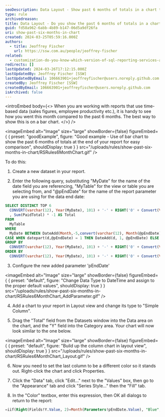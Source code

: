 ```yaml
---
seoDescription: Data Layout - Show past 6 months of totals in a chart to facilitate easy comparison.
type: rule
archivedreason:
title: Data Layout - Do you show the past 6 months of totals in a chart?
guid: fd58a962-6abb-4b89-b147-06d5a9df26fa
uri: show-past-six-months-in-chart
created: 2024-03-25T05:59:16.000Z
authors:
  - title: Jeoffrey Fischer
    url: https://ssw.com.au/people/jeoffrey-fischer
related:
  - customization-do-you-know-which-version-of-sql-reporting-services-and-visual-studio-you-are-using
redirects: []
lastUpdated: 2024-03-26T17:12:15.000Z
lastUpdatedBy: Jeoffrey Fischer [SSW]
lastUpdatedByEmail: 106663901+jeoffreyfischer@users.noreply.github.com
createdBy: Jeoffrey Fischer [SSW]
createdByEmail: 106663901+jeoffreyfischer@users.noreply.github.com
isArchived: false
---
```


<introEmbed
  body={<>
When you are working with reports that use time-based data (sales figures, employee productivity etc.), it is handy to see how you went this month compared to the past 6 months. The best way to show this is on a bar chart.
  </>}
/>

<imageEmbed
  alt="Image"
  size="large"
  showBorder={false}
  figureEmbed={ {
    preset: "goodExample",
    figure: "Good example - Use of bar chart to show the past 6 months of totals at the end of your report for easy comparison",
    shouldDisplay: true
  } }
  src="/uploads/rules/show-past-six-months-in-chart/RSRules6MonthChart.gif"
/>


To do this:

1. Create a new dataset in your report.

2. Enter the following query, substituting "MyDate" for the name of the date field you are referencing, "MyTable" for the view or table you are selecting from, and "@pEndDate" for the name of the report parameter you are using for the data end date:

```sql
SELECT DISTINCT TOP 6
  CONVERT(varchar(12), Year(MyDate), 101) + '-' + RIGHT('0' + Convert(Varchar(2), MyDate, 101), 2) AS Y
  , Sum(PaidTotal) * -1 AS Total
FROM
  MyTable
WHERE
  MyDate BETWEEN DateAdd(Month,-5,convert(varchar(12), Month(@pEndDate)) + '/1/' + convert(varchar(12), Year(@pEndDate))) AND
CASE WHEN datepart(d,@pEndDate) = 1 THEN DateAdd(d, 1, @pEndDate) ELSE @pEndDate END
GROUP BY
  CONVERT(varchar(12), Year(MyDate), 101) + '-' + RIGHT('0' + Convert(Varchar(2), MyDate, 101), 2)
ORDER BY
  CONVERT(varchar(12), Year(MyDate), 101) + '-' + RIGHT('0' + Convert(Varchar(2), MyDate, 101), 2)
```

3. Configure the new added parameter 'pEndDate'


<imageEmbed
  alt="Image"
  size="large"
  showBorder={false}
  figureEmbed={ {
    preset: "default",
    figure: "Change Data Type to DateTime and assign to the proper default values",
    shouldDisplay: true
  } }
  src="/uploads/rules/show-past-six-months-in-chart/RSRules6MonthChart_AddParameter.gif"
/>


4. Add a chart to your report in Layout view and change its type to "Simple Column".

5. Drag the "Total" field from the Datasets window into the Data area on the chart, and the "Y" field into the Category area. Your chart will now look similar to the one below.


<imageEmbed
  alt="Image"
  size="large"
  showBorder={false}
  figureEmbed={ {
    preset: "default",
    figure: "Build up the column chart in layout view",
    shouldDisplay: true
  } }
  src="/uploads/rules/show-past-six-months-in-chart/RSRules6MonthChart_Layout.gif"
/>


6. Now you need to set the last column to be a different color so it stands out. Right-click the chart and click Properties.

7. Click the "Data" tab, click "Edit..." next to the "Values" box, then go to the "Appearance" tab and click "Series Style..." then the "Fill" tab.

8. In the "Color" textbox, enter this expression, then OK all dialogs to return to the report:

```sql
=iif(Right(Fields!Y.Value, 2)=Month(Parameters!pEndDate.Value), "Blue", "Green")
```
